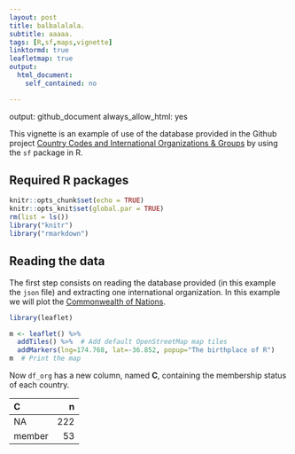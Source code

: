 ```yaml
---
layout: post
title: balbalalala.
subtitle: aaaaa.
tags: [R,sf,maps,vignette]
linktormd: true
leafletmap: true
output: 
  html_document: 
    self_contained: no

---
```



output: github_document
always_allow_html: yes



This vignette is an example of use of the database provided in the Github project [Country Codes and International Organizations & Groups](https://dieghernan.github.io/projects/countrycodes/)
  by using the `sf` package in R.

## Required R packages


```r
knitr::opts_chunk$set(echo = TRUE)
knitr::opts_knit$set(global.par = TRUE)
rm(list = ls())
library("knitr")
library("rmarkdown")
```

## Reading the data
The first step consists on reading the database provided (in this example the `json` file) and extracting one international organization. In this example we will plot the [Commonwealth of Nations](https://en.wikipedia.org/wiki/Commonwealth_of_Nations).


```r
library(leaflet)

m <- leaflet() %>%
  addTiles() %>%  # Add default OpenStreetMap map tiles
  addMarkers(lng=174.768, lat=-36.852, popup="The birthplace of R")
m  # Print the map
```


Now `df_org` has a new column, named **C**, containing the membership status of each country.


|C      |   n|
|:------|---:|
|NA     | 222|
|member |  53|


